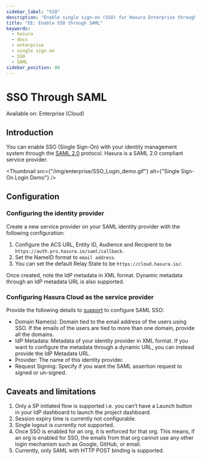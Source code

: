 ```yaml
---
sidebar_label: "SSO"
description: "Enable single sign-on (SSO) for Hasura Enterprise through the SAML 2.0 protocol"
title: "EE: Enable SSO through SAML"
keywords:
  - hasura
  - docs
  - enterprise
  - single sign on
  - SSO
  - SAML
sidebar_position: 80
---
```



# SSO Through SAML

<div className="badge badge--primary heading-badge">Available on: Enterprise (Cloud)</div>

## Introduction

You can enable SSO (Single Sign-On) with your identity management system through the
[SAML 2.0](http://docs.oasis-open.org/security/saml/Post2.0/sstc-saml-tech-overview-2.0.html) protocol. Hasura is a SAML
2.0 compliant service provider.

<Thumbnail src={"/img/enterprise/SSO_Login_demo.gif"} alt={"Single Sign-On Login Demo"} />

## Configuration

### Configuring the identity provider

Create a new service provider on your SAML identity provider with the following configuration:

1. Configure the ACS URL, Entity ID, Audience and Recipient to be `https://auth.pro.hasura.io/saml/callback`.
2. Set the NameID format to `email address`.
3. You can set the default Relay State to be `https://cloud.hasura.io/`.

Once created, note the IdP metadata in XML format. Dynamic metadata through an IdP metadata URL is also supported.

### Configuring Hasura Cloud as the service provider

Provide the following details to [support](https://cloud.hasura.io/support/create-ticket) to configure SAML SSO:

- Domain Name(s): Domain tied to the email address of the users using SSO. If the emails of the users are tied to more
  than one domain, provide all the domains.
- IdP Metadata: Metadata of your identity provider in XML format. If you want to configure the metadata through a
  dynamic URL, you can instead provide the IdP Metadata URL.
- Provider: The name of this identity provider.
- Request Signing: Specify if you want the SAML assertion request to signed or un-signed.

## Caveats and limitations

1. Only a SP initiated flow is supported i.e. you can’t have a Launch button in your IdP dashboard to launch the project
   dashboard.
2. Session expiry time is currently not configurable.
3. Single logout is currently not supported.
4. Once SSO is enabled for an org, it is enforced for that org. This means, if an org is enabled for SSO, the emails
   from that org cannot use any other login mechanism such as Google, GitHub, or email.
5. Currently, only SAML with HTTP POST binding is supported.
